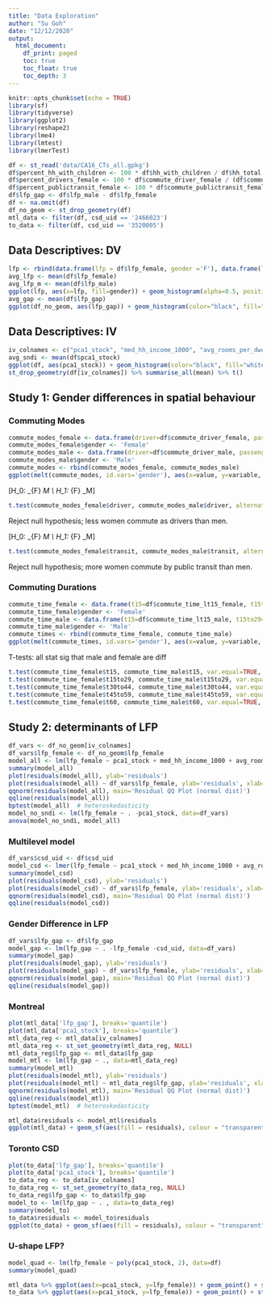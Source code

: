 ```yaml
---
title: "Data Exploration"
author: "Su Goh"
date: "12/12/2020"
output:
  html_document:
    df_print: paged
    toc: true
    toc_float: true
    toc_depth: 3
---
```


```r
knitr::opts_chunk$set(echo = TRUE)
library(sf)
library(tidyverse)
library(ggplot2)
library(reshape2)
library(lme4)
library(lmtest)
library(lmerTest)
```

```r
df <- st_read('data/CA16_CTs_all.gpkg')
df$percent_hh_with_children <- 100 * df$hh_with_children / df$hh_total
df$percent_drivers_female <- 100 * df$commute_driver_female / (df$commute_driver_male + df$commute_driver_female)
df$percent_publictransit_female <- 100 * df$commute_publictransit_female / (df$commute_publictransit_male + df$commute_publictransit_female)
df$lfp_gap <- df$lfp_male - df$lfp_female
df <- na.omit(df)
df_no_geom <- st_drop_geometry(df)
mtl_data <- filter(df, csd_uid == '2466023')
to_data <- filter(df, csd_uid == '3520005')
```

## Data Descriptives: DV
```r
lfp <- rbind(data.frame(lfp = df$lfp_female, gender ='F'), data.frame(lfp = df$lfp_male, gender ='M'))
avg_lfp <- mean(df$lfp_female)
avg_lfp_m <- mean(df$lfp_male)
ggplot(lfp, aes(x=lfp, fill=gender)) + geom_histogram(alpha=0.5, position="identity") + geom_vline(xintercept=avg_lfp_m) + geom_vline(xintercept=avg_lfp)+  scale_x_continuous(breaks=seq(0,100,10)) + labs(x='LFP (%)') 
avg_gap <- mean(df$lfp_gap)
ggplot(df_no_geom, aes(lfp_gap)) + geom_histogram(color="black", fill="white", binwidth = 2) + geom_vline(xintercept = avg_gap, color='red') + labs(x='percentage points')
```


## Data Descriptives: IV
```r
iv_colnames <- c("pca1_stock", "med_hh_income_1000", "avg_rooms_per_dwelling", "percent_hh_with_children", "percent_drivers_female", "percent_publictransit_female")
avg_sndi <- mean(df$pca1_stock)
ggplot(df, aes(pca1_stock)) + geom_histogram(color="black", fill="white") + geom_vline(xintercept=avg_sndi, color='red') + labs(x='SNDI') 
st_drop_geometry(df[iv_colnames]) %>% summarise_all(mean) %>% t()
```


## Study 1: Gender differences in spatial behaviour
### Commuting Modes

```r
commute_modes_female <- data.frame(driver=df$commute_driver_female, passenger=df$commute_passenger_female, transit=df$commute_publictransit_female, walk=df$commute_walk_female) 
commute_modes_female$gender <- 'Female'
commute_modes_male <- data.frame(driver=df$commute_driver_male, passenger=df$commute_passenger_male, transit=df$commute_publictransit_male, walk=df$commute_walk_male) 
commute_modes_male$gender <- 'Male'
commute_modes <- rbind(commute_modes_female, commute_modes_male)
ggplot(melt(commute_modes, id.vars='gender'), aes(x=value, y=variable, fill=gender)) + geom_boxplot() + facet_wrap(~variable, scale="free") + coord_flip() + labs(x=NULL, y=NULL, fill='Gender')
```

\[H_0: \text{driver}_{F} \geq \text{driver}_M \\ H_1: \text{driver}_{F} \lt \text{driver}_M\] 

```r
t.test(commute_modes_female$driver, commute_modes_male$driver, alternative='less', var.equal=TRUE, paired=TRUE)
```
Reject null hypothesis; less women commute as drivers than men. 

\[H_0: \text{transit}_{F} \leq \text{transit}_M \\ H_1: \text{transit}_{F} \gt \text{transit}_M\]

```r
t.test(commute_modes_female$transit, commute_modes_male$transit, alternative='greater', var.equal=TRUE, paired=TRUE)
```
Reject null hypothesis; more women commute by public transit than men. 


### Commuting Durations
```r
commute_time_female <- data.frame(t15=df$commute_time_lt15_female, t15to29=df$commute_time_15to29_female, t30to44=df$commute_time_30to44_female, t45to59=df$commute_time_45to59_female, t60=df$commute_time_gt60_female) 
commute_time_female$gender <- 'Female'
commute_time_male <- data.frame(t15=df$commute_time_lt15_male, t15to29=df$commute_time_15to29_male, t30to44=df$commute_time_30to44_male, t45to59=df$commute_time_45to59_male, t60=df$commute_time_gt60_male) 
commute_time_male$gender <- 'Male'
commute_times <- rbind(commute_time_female, commute_time_male)
ggplot(melt(commute_times, id.vars='gender'), aes(x=value, y=variable, fill=gender)) + geom_boxplot() + facet_wrap(~variable, scale="free") + coord_flip() + labs(x=NULL, y=NULL, fill='Gender')
```

T-tests: all stat sig that male and female are diff
```r
t.test(commute_time_female$t15, commute_time_male$t15, var.equal=TRUE, paired=TRUE)
t.test(commute_time_female$t15to29, commute_time_male$t15to29, var.equal=TRUE, paired=TRUE)
t.test(commute_time_female$t30to44, commute_time_male$t30to44, var.equal=TRUE, paired=TRUE)
t.test(commute_time_female$t45to59, commute_time_male$t45to59, var.equal=TRUE, paired=TRUE)
t.test(commute_time_female$t60, commute_time_male$t60, var.equal=TRUE, paired=TRUE)
```


## Study 2: determinants of LFP
```r
df_vars <- df_no_geom[iv_colnames]
df_vars$lfp_female <- df_no_geom$lfp_female
model_all <- lm(lfp_female ~ pca1_stock + med_hh_income_1000 + avg_rooms_per_dwelling + percent_hh_with_children + percent_drivers_female + percent_publictransit_female , data=df_vars)
summary(model_all)
plot(residuals(model_all), ylab='residuals')
plot(residuals(model_all) ~ df_vars$lfp_female, ylab='residuals', xlab='fitted value')
qqnorm(residuals(model_all), main='Residual QQ Plot (normal dist)')
qqline(residuals(model_all))
bptest(model_all)  # heteroskedasticity
model_no_sndi <- lm(lfp_female ~ . -pca1_stock, data=df_vars)
anova(model_no_sndi, model_all)
```

### Multilevel model
```r
df_vars$csd_uid <- df$csd_uid
model_csd <- lmer(lfp_female ~ pca1_stock + med_hh_income_1000 + avg_rooms_per_dwelling + percent_hh_with_children + percent_drivers_female + percent_publictransit_female + (1 | csd_uid), data=df_vars)
summary(model_csd)
plot(residuals(model_csd), ylab='residuals')
plot(residuals(model_csd) ~ df_vars$lfp_female, ylab='residuals', xlab='fitted value')
qqnorm(residuals(model_csd), main='Residual QQ Plot (normal dist)')
qqline(residuals(model_csd))
```

### Gender Difference in LFP
```r
df_vars$lfp_gap <- df$lfp_gap
model_gap <- lm(lfp_gap ~ . -lfp_female -csd_uid, data=df_vars)
summary(model_gap)
plot(residuals(model_gap), ylab='residuals')
plot(residuals(model_gap) ~ df_vars$lfp_female, ylab='residuals', xlab='fitted value')
qqnorm(residuals(model_gap), main='Residual QQ Plot (normal dist)')
qqline(residuals(model_gap))
```

### Montreal
```r
plot(mtl_data['lfp_gap'], breaks='quantile')
plot(mtl_data['pca1_stock'], breaks='quantile')
mtl_data_reg <- mtl_data[iv_colnames]
mtl_data_reg <- st_set_geometry(mtl_data_reg, NULL) 
mtl_data_reg$lfp_gap <- mtl_data$lfp_gap
model_mtl <- lm(lfp_gap ~ ., data=mtl_data_reg)
summary(model_mtl)
plot(residuals(model_mtl), ylab='residuals')
plot(residuals(model_mtl) ~ mtl_data_reg$lfp_gap, ylab='residuals', xlab='fitted value')
qqnorm(residuals(model_mtl), main='Residual QQ Plot (normal dist)')
qqline(residuals(model_mtl))
bptest(model_mtl)  # heteroskedasticity

mtl_data$residuals <- model_mtl$residuals
ggplot(mtl_data) + geom_sf(aes(fill = residuals), colour = "transparent") +   scale_fill_viridis_c(limits = c(-15, 20)) 
```

### Toronto CSD
```r
plot(to_data['lfp_gap'], breaks='quantile')
plot(to_data['pca1_stock'], breaks='quantile')
to_data_reg <- to_data[iv_colnames]
to_data_reg <- st_set_geometry(to_data_reg, NULL) 
to_data_reg$lfp_gap <- to_data$lfp_gap
model_to <- lm(lfp_gap ~ . , data=to_data_reg)
summary(model_to)
to_data$residuals <- model_to$residuals
ggplot(to_data) + geom_sf(aes(fill = residuals), colour = "transparent") +   scale_fill_viridis_c(limits = c(-15, 20)) 
```

### U-shape LFP?
```r
model_quad <- lm(lfp_female ~ poly(pca1_stock, 2), data=df)
summary(model_quad)

mtl_data %>% ggplot(aes(x=pca1_stock, y=lfp_female)) + geom_point() + stat_smooth(method = "lm", formula = y ~ poly(x,2), size = 1) + labs(x='SNDI', y='Female LFP (%)', title='Montreal')
to_data %>% ggplot(aes(x=pca1_stock, y=lfp_female)) + geom_point() + stat_smooth(method = "lm", formula = y ~ poly(x,2), size = 1) + labs(x='SNDI', y='Female LFP (%)', title='Toronto')

```

